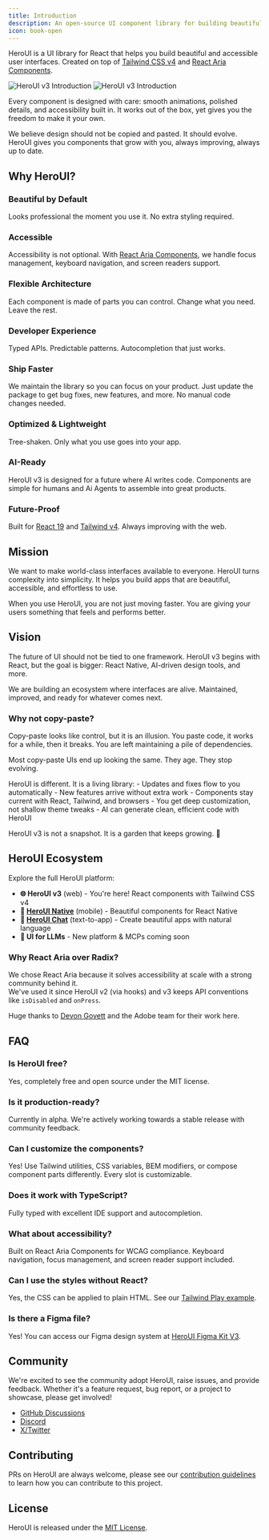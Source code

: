 ```yaml
---
title: Introduction
description: An open-source UI component library for building beautiful and accessible user interfaces.
icon: book-open
---
```



HeroUI is a UI library for React that helps you build beautiful and accessible user interfaces. Created on top of [Tailwind CSS v4](https://tailwindcss.com/) and [React Aria Components](https://react-spectrum.adobe.com/react-aria/index.html).

<div className="not-prose relative w-full h-[220px] md:h-[340px] overflow-hidden rounded-xl shadow-border">
  <img 
    className="absolute inset-0 w-full h-full object-cover opacity-0 dark:opacity-100 transition-opacity duration-300 ease-in-out" 
    src="https://heroui-assets.nyc3.cdn.digitaloceanspaces.com/docs/docs-intro-cover-dark.jpg" 
    alt="HeroUI v3 Introduction" 
  />
  <img 
    className="absolute inset-0 w-full h-full object-cover opacity-100 dark:opacity-0 transition-opacity duration-300 ease-in-out" 
    src="https://heroui-assets.nyc3.cdn.digitaloceanspaces.com/docs/docs-intro-cover.jpg" 
    alt="HeroUI v3 Introduction" 
  />
</div>

Every component is designed with care: smooth animations, polished details, and accessibility built in. It works out of the box, yet gives you the freedom to make it your own.  

We believe design should not be copied and pasted. It should evolve. HeroUI gives you components that grow with you, always improving, always up to date.

## Why HeroUI?

### Beautiful by Default

Looks professional the moment you use it. No extra styling required.

### Accessible

Accessibility is not optional. With [React Aria Components](https://react-spectrum.adobe.com/react-aria/components.html), we handle focus management, keyboard navigation, and screen readers support.

### Flexible Architecture

Each component is made of parts you can control. Change what you need. Leave the rest.

### Developer Experience

Typed APIs. Predictable patterns. Autocompletion that just works.

### Ship Faster

We maintain the library so you can focus on your product. Just update the package to get bug fixes, new features, and more. No manual code changes needed.

### Optimized & Lightweight

Tree-shaken. Only what you use goes into your app.

### AI-Ready

HeroUI v3 is designed for a future where AI writes code. Components are simple for humans and Ai Agents to assemble into great products.

### Future-Proof

Built for [React 19](https://react.dev/blog/2024/12/05/react-19) and [Tailwind v4](https://tailwindcss.com/blog/tailwindcss-v4). Always improving with the web.

## Mission

We want to make world-class interfaces available to everyone. HeroUI turns complexity into simplicity. It helps you build apps that are beautiful, accessible, and effortless to use.

When you use HeroUI, you are not just moving faster. You are giving your users something that feels and performs better.

## Vision

The future of UI should not be tied to one framework. HeroUI v3 begins with React, but the goal is bigger: React Native, AI-driven design tools, and more.

We are building an ecosystem where interfaces are alive. Maintained, improved, and ready for whatever comes next.

### Why not copy-paste?

Copy-paste looks like control, but it is an illusion.
You paste code, it works for a while, then it breaks. You are left maintaining a pile of dependencies.

Most copy-paste UIs end up looking the same. They age. They stop evolving.

HeroUI is different. It is a living library:
	-	Updates and fixes flow to you automatically
	-	New features arrive without extra work
	-	Components stay current with React, Tailwind, and browsers
	-	You get deep customization, not shallow theme tweaks
	-	AI can generate clean, efficient code with HeroUI

HeroUI v3 is not a snapshot. It is a garden that keeps growing. 🌱

## HeroUI Ecosystem

Explore the full HeroUI platform:

- **🌐 HeroUI v3** (web) - You're here! React components with Tailwind CSS v4
- **📱 [HeroUI Native](https://link.heroui.com/native)** (mobile) - Beautiful components for React Native
- **🤖 [HeroUI Chat](https://heroui.chat?ref=heroui-v3)** (text-to-app) - Create beautiful apps with natural language
- **🧠 UI for LLMs** - New platform & MCPs coming soon

### Why React Aria over Radix?

We chose React Aria because it solves accessibility at scale with a strong community behind it.  
We've used it since HeroUI v2 (via hooks) and v3 keeps API conventions like `isDisabled` and `onPress`.  

Huge thanks to [Devon Govett](https://x.com/devongovett) and the Adobe team for their work here.

## FAQ

### Is HeroUI free?
Yes, completely free and open source under the MIT license.

### Is it production-ready?
Currently in alpha. We're actively working towards a stable release with community feedback.

### Can I customize the components?
Yes! Use Tailwind utilities, CSS variables, BEM modifiers, or compose component parts differently. Every slot is customizable.

### Does it work with TypeScript?
Fully typed with excellent IDE support and autocompletion.

### What about accessibility?
Built on React Aria Components for WCAG compliance. Keyboard navigation, focus management, and screen reader support included.

### Can I use the styles without React?
Yes, the CSS can be applied to plain HTML. See our [Tailwind Play example](https://play.tailwindcss.com/bl5fXT3rxK).

### Is there a Figma file?
Yes! You can access our Figma design system at [HeroUI Figma Kit V3](https://www.figma.com/community/file/1546526812159103429).

## Community

We're excited to see the community adopt HeroUI, raise issues, and provide feedback. Whether it's a feature request, bug report, or a project to showcase, please get involved!

- [GitHub Discussions](https://github.com/heroui-inc/heroui/discussions)
- [Discord](https://discord.gg/9b6yyZKmH4)
- [X/Twitter](https://x.com/hero_ui)

## Contributing

PRs on HeroUI are always welcome, please see our [contribution guidelines](https://github.com/heroui-inc/heroui/blob/main/CONTRIBUTING.md) to learn how you can contribute to this project.

## License

HeroUI is released under the [MIT License](https://github.com/heroui-inc/heroui/blob/main/LICENSE).

